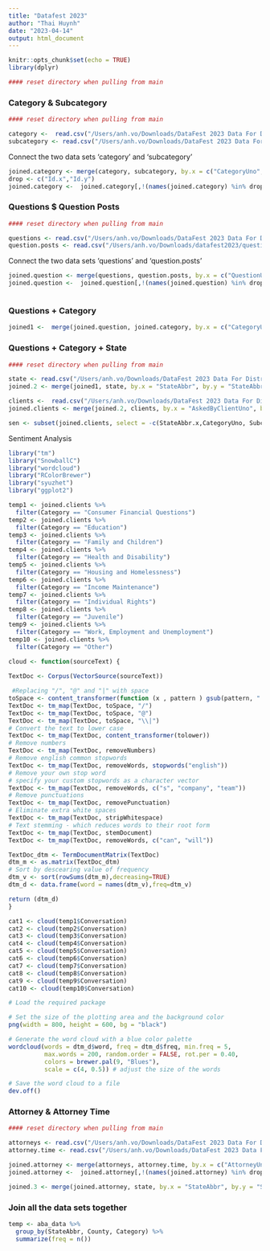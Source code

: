 ```yaml
---
title: "Datafest 2023"
author: "Thai Huynh"
date: "2023-04-14"
output: html_document
---
```


```r
knitr::opts_chunk$set(echo = TRUE)
library(dplyr)

#### reset directory when pulling from main
```


### Category & Subcategory

```r
#### reset directory when pulling from main

category <-  read.csv("/Users/anh.vo/Downloads/DataFest 2023 Data For Distribution/data/categories.csv")
subcategory <- read.csv("/Users/anh.vo/Downloads/DataFest 2023 Data For Distribution/data/subcategories.csv")
```


Connect the two data sets 'category' and 'subcategory'

```r
joined.category <- merge(category, subcategory, by.x = c("CategoryUno", "StateAbbr"), by.y = c("CategoryUno", "StateAbbr"))
drop <- c("Id.x","Id.y")
joined.category <-  joined.category[,!(names(joined.category) %in% drop)]
```


### Questions $ Question Posts

```r
#### reset directory when pulling from main

questions <- read.csv("/Users/anh.vo/Downloads/DataFest 2023 Data For Distribution/data/questions.csv")
question.posts <- read.csv("/Users/anh.vo/Downloads/datafest2023/questionposts_cleaned.csv")
```


Connect the two data sets 'questions' and 'question.posts'

```r
joined.question <- merge(questions, question.posts, by.x = c("QuestionUno", "StateAbbr"), by.y = c("EncodedQues", "State"))
joined.question <-  joined.question[,!(names(joined.question) %in% drop)]
```

```r

```



### Questions + Category

```r
joined1 <-  merge(joined.question, joined.category, by.x = c("CategoryUno", "SubcategoryUno", "Category", "Subcategory", "StateAbbr"), by.y = c("CategoryUno", "SubcategoryUno", "Category", "Subcategory", "StateAbbr"))
```


### Questions + Category + State

```r
#### reset directory when pulling from main

state <- read.csv("/Users/anh.vo/Downloads/DataFest 2023 Data For Distribution/data/statesites.csv")
joined.2 <- merge(joined1, state, by.x = "StateAbbr", by.y = "StateAbbr")
```

```r
clients <-  read.csv("/Users/anh.vo/Downloads/DataFest 2023 Data For Distribution/data/clients.csv")
joined.clients <- merge(joined.2, clients, by.x = "AskedByClientUno", by.y = "ClientUno")

```


```r
sen <- subset(joined.clients, select = -c(StateAbbr.x,CategoryUno, SubcategoryUno, QuestionUno, AskedOnUtc, TakenOnUtc, Id.x, Id.y, StateName.y, StateName.x, PostalCode ) )
```




######### Sentiment Analysis



```r
library("tm")
library("SnowballC")
library("wordcloud")
library("RColorBrewer")
library("syuzhet")
library("ggplot2")
```

```r
temp1 <- joined.clients %>%
  filter(Category == "Consumer Financial Questions") 
temp2 <- joined.clients %>%
  filter(Category == "Education") 
temp3 <- joined.clients %>%
  filter(Category == "Family and Children") 
temp4 <- joined.clients %>%
  filter(Category == "Health and Disability") 
temp5 <- joined.clients %>%
  filter(Category == "Housing and Homelessness") 
temp6 <- joined.clients %>%
  filter(Category == "Income Maintenance") 
temp7 <- joined.clients %>%
  filter(Category == "Individual Rights") 
temp8 <- joined.clients %>%
  filter(Category == "Juvenile") 
temp9 <- joined.clients %>%
  filter(Category == "Work, Employment and Unemployment") 
temp10 <- joined.clients %>%
  filter(Category == "Other") 

```

```r
cloud <- function(sourceText) {
  
TextDoc <- Corpus(VectorSource(sourceText))

 #Replacing "/", "@" and "|" with space
toSpace <- content_transformer(function (x , pattern ) gsub(pattern, " ", x))
TextDoc <- tm_map(TextDoc, toSpace, "/")
TextDoc <- tm_map(TextDoc, toSpace, "@")
TextDoc <- tm_map(TextDoc, toSpace, "\\|")
# Convert the text to lower case
TextDoc <- tm_map(TextDoc, content_transformer(tolower))
# Remove numbers
TextDoc <- tm_map(TextDoc, removeNumbers)
# Remove english common stopwords
TextDoc <- tm_map(TextDoc, removeWords, stopwords("english"))
# Remove your own stop word
# specify your custom stopwords as a character vector
TextDoc <- tm_map(TextDoc, removeWords, c("s", "company", "team")) 
# Remove punctuations
TextDoc <- tm_map(TextDoc, removePunctuation)
# Eliminate extra white spaces
TextDoc <- tm_map(TextDoc, stripWhitespace)
# Text stemming - which reduces words to their root form
TextDoc <- tm_map(TextDoc, stemDocument)
TextDoc <- tm_map(TextDoc, removeWords, c("can", "will"))

TextDoc_dtm <- TermDocumentMatrix(TextDoc)
dtm_m <- as.matrix(TextDoc_dtm)
# Sort by descearing value of frequency
dtm_v <- sort(rowSums(dtm_m),decreasing=TRUE)
dtm_d <- data.frame(word = names(dtm_v),freq=dtm_v)

return (dtm_d)
}
```

```r
cat1 <- cloud(temp1$Conversation)
cat2 <- cloud(temp2$Conversation)
cat3 <- cloud(temp3$Conversation)
cat4 <- cloud(temp4$Conversation)
cat5 <- cloud(temp5$Conversation)
cat6 <- cloud(temp6$Conversation)
cat7 <- cloud(temp7$Conversation)
cat8 <- cloud(temp8$Conversation)
cat9 <- cloud(temp9$Conversation)
cat10 <- cloud(temp10$Conversation)

```


```r
# Load the required package

# Set the size of the plotting area and the background color
png(width = 800, height = 600, bg = "black")

# Generate the word cloud with a blue color palette
wordcloud(words = dtm_d$word, freq = dtm_d$freq, min.freq = 5,
          max.words = 200, random.order = FALSE, rot.per = 0.40, 
          colors = brewer.pal(9, "Blues"), 
          scale = c(4, 0.5)) # adjust the size of the words

# Save the word cloud to a file
dev.off()
```











### Attorney & Attorney Time

```r
#### reset directory when pulling from main

attorneys <- read.csv("/Users/anh.vo/Downloads/DataFest 2023 Data For Distribution/data/attorneys.csv")
attorney.time <- read.csv("/Users/anh.vo/Downloads/DataFest 2023 Data For Distribution/data/attorneytimeentries.csv")
```


```r
joined.attorney <- merge(attorneys, attorney.time, by.x = c("AttorneyUno", "StateAbbr"), by.y = c("AttorneyUno", "StateAbbr"))
joined.attorney <-  joined.attorney[,!(names(joined.attorney) %in% drop)]
```


```r
joined.3 <- merge(joined.attorney, state, by.x = "StateAbbr", by.y = "StateAbbr")
```


### Join all the data sets together


```r
temp <- aba_data %>%
  group_by(StateAbbr, County, Category) %>%
  summarize(freq = n())
```



